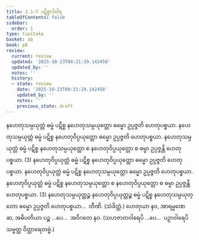 ```yaml
---
title: 3.1–7 ပဋိစ္စာဒိဝါရ
tableOfContents: false
sidebar:
  order: 1
type: tipitaka
basket: ab
book: p8
review:
  current: review
  updated: '2025-10-23T09:21:29.142458'
  updated_by: ''
  notes: ''
  history:
  - state: review
    date: '2025-10-23T09:21:29.142458'
    updated_by: ''
    notes: ''
    previous_state: draft
---
```



<ReviewStatus review={frontmatter.review} showDetails={true} />

<HypothesisAnnotation frontmatter={frontmatter} />

<DynamicBreadcrumb />

<Division number="9" book="p8" e="ch" v="40" p="75">

<Paragraph number="22" book="p8">
နဟေတုသမ္ပယုတ္တံ ဓမ္မံ ပဋိစ္စ နဟေတုသမ္ပယုတ္တော ဓမ္မော ဥပ္ပဇ္ဇတိ ဟေတုပစ္စယာ. နဟေတုသမ္ပယုတ္တံ ဓမ္မံ ပဋိစ္စ နဟေတုဝိပ္ပယုတ္တော ဓမ္မော ဥပ္ပဇ္ဇတိ ဟေတုပစ္စယာ. နဟေတုသမ္ပယုတ္တံ ဓမ္မံ ပဋိစ္စ နဟေတုသမ္ပယုတ္တော စ နဟေတုဝိပ္ပယုတ္တော စ ဓမ္မာ ဥပ္ပဇ္ဇန္တိ ဟေတုပစ္စယာ. (3)
</Paragraph>

<Paragraph number="23" book="p8">
နဟေတုဝိပ္ပယုတ္တံ ဓမ္မံ ပဋိစ္စ နဟေတုဝိပ္ပယုတ္တော ဓမ္မော ဥပ္ပဇ္ဇတိ ဟေတုပစ္စယာ. နဟေတုဝိပ္ပယုတ္တံ ဓမ္မံ ပဋိစ္စ နဟေတုသမ္ပယုတ္တော ဓမ္မော ဥပ္ပဇ္ဇတိ ဟေတုပစ္စယာ. နဟေတုဝိပ္ပယုတ္တံ ဓမ္မံ ပဋိစ္စ နဟေတုသမ္ပယုတ္တော စ နဟေတုဝိပ္ပယုတ္တော စ ဓမ္မာ ဥပ္ပဇ္ဇန္တိ ဟေတုပစ္စယာ. (3)
</Paragraph>

<Paragraph number="24" book="p8">
နဟေတုသမ္ပယုတ္တဉ္စ နဟေတုဝိပ္ပယုတ္တဉ္စ ဓမ္မံ ပဋိစ္စ နဟေတုသမ္ပယုတ္တော ဓမ္မော ဥပ္ပဇ္ဇတိ ဟေတုပစ္စယာ…  တီဏိ. (သံခိတ္တံ.)
</Paragraph>

</Division>
<Division number="10" book="p8" e="ch" v="40" p="76">

<Paragraph number="25" book="p8">
ဟေတုယာ နဝ, အာရမ္မဏေ ဆ, အဓိပတိယာ ပဉ္စ …ပေ…  အဝိဂတေ နဝ. (သဟဇာတဝါရေပိ …ပေ…  ပဉှာဝါရေပိ သဗ္ဗတ္ထ ဝိတ္ထာရေတဗ္ဗံ.)
</Paragraph>
</Division>